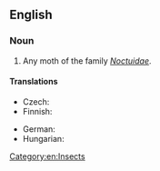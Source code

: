 ==English==

===Noun===
{{en-noun|head=[[owlet]] [[moth]]}}

# Any moth of the family ''[[Noctuidae]]''.

====Translations====
{{trans-top|moth of family Noctuidae}}
* Czech: {{t+|cs|můra|f}}
* Finnish: {{t+|fi|yökkönen}}
{{trans-mid}}
* German: {{t+|de|Eule|f}}
* Hungarian: {{t+|hu|bagolylepke}}
{{trans-bottom}}

[[Category:en:Insects]]